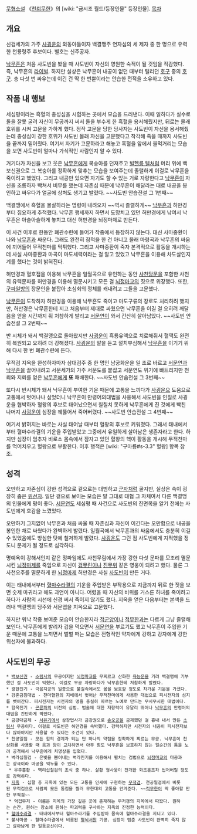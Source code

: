 [[무협소설]] 《[[천뢰무한]]》의 [wiki: "금시조 월드/등장인물" 등장인물].
[[목차]]
== 개요 ==
신검세가의 가주 [[사굉운]]의 외동아들이자 백결맹주 연자심의 세 제자 중 한 명으로 유력한 천룡령주 후보이다. 별호는 신주공자.

[[낙무흔]]은 처음 사도빈을 봤을 때 사도빈이 자신의 영원한 숙적이 될 것임을 직감했다. 즉, 낙무흔의 [[라이벌]]. 하지만 실상은 낙무흔이 내공이 없던 때부터 털리던 [[호구]] 중의 [[호구]]. 총 다섯 번 싸우는데 이긴 건 딱 한 번뿐이라는 안습한 전적을 소유하고 있다.

== 작품 내 행보 ==
세심평이라는 흑혈의 충성심을 시험하는 곳에서 모습을 드러낸다. 이때 일하다가 실수로 돌을 잘못 굴려 자신이 무공까지 써서 돌을 부수게 한 흑혈을 용서해줬지만, 뒤로는 몰래 호위를 시켜 고문을 가하게 했다. 정작 고문을 당한 당사자는 사도빈이 자신을 용서해줬는데 충성심이 강한 호위가 사도빈 몰래 자신을 고문했다고 착각해 죽을 때까지 사도빈을 끝까지 믿어줬다. 여기서 자기가 고문하라고 해놓고 흑혈을 앞에서 울먹거리는 모습을 보면 사도빈이 얼마나 가식적인 사람인지 알 수 있다.

거기다가 자신을 보고 웃은 [[낙무흔]]에게 복숭아를 던져주고  [[빌헬름 텔]]처럼 머리 위에 백보신권으로 그 복숭아를 정확하게 맞추는 모습을 보여주는데 졸렬하게 이걸로 낙무흔을 죽이려고 했었다. 그리고 내공만 있으면 자기도 할 수 있는 거로 자랑한다고 [[낙무흔]]이 자신을 조롱하자 빡쳐서 비무를 했는데 자존심 때문에 낙무흔이 해달라는 대로 내공을 봉인하고 싸우다가 얼굴에 상처도 생기고 발렸다. ~~사도빈 안습전설 그 1번째~~

백결맹에서 흑혈을 몰살하라는 명령이 내려오자 ~~역시 졸렬하게~~ [[낙무흔]]과 허만경부터 집요하게 추적했다. 낙무흔 행세까지 하면서 도망치고 있던 허만경에게 낚여서 낙무흔은 아슬아슬하게 놓치고 대신 허만경을 뇌정마제로 만든다.

이 사건 이후로 한동안 폐관수련에 들어가 작중에서 등장하지 않는다. 대신 사마중환이 나와 [[낙무흔]]과 싸운다. 그래도 완전히 잠적을 한 건 아니고 몰래 마령곡과 낙무흔의 싸움에 끼어들어 무적천마를 먹튀했다. 그리고 사마중환이 죽자 본격적으로 활동을 개시하는데 사실 사마중환과 마곡이 마도세력이라는 걸 알고 있었고 낙무흔을 이용해 차도살인지계를 했다는 것이 밝혀진다.

허만경과 혈호접을 이용해 낙무흔을 일월곡으로 유인하는 동안 [[사천당문]]을 포함한 사천의 유력문파를 허만경을 이용해 멸문시키고 모든 걸 [[뇌정마교]]의 짓으로 위장했다. 또한, [[구파일방]]의 장문인을 붙잡아 초심회의 정체를 캐내려고 그들을 고문했다. 

[[낙무흔]]이 도착하자 허만경을 이용해 낙무흔도 죽이고 마도구류의 장로도 처리하려 했지만, 허만경은 낙무흔한테 지고 처음부터 제대로 싸웠으면 낙무흔을 이길 걸 오히려 깨달음을 얻을 시간까지 줘 처참하게 발리고 [[서문연]]이 와서 간산히 살아남았다. ~~사도빈 안습전설 그 2번째~~

반 시체가 돼서 백결맹으로 돌아왔지만 [[사굉운]]이 흑룡유액으로 치료해줘서 혈맥도 완전히 복원되고 오히려 더 강해졌다. [[사굉운]]의 말을 듣고 절치부심해서 [[낙무흔]]을 이기기 위해 다시 한 번 폐관수련에 든다.

무적검 지옥을 완성하자마자 삼대검주 중 한 명인 남궁화운을 일 초로 바르고 [[서문연]]과 [[낙무흔]]을 끌어내려고 서문세가의 가주 서문도를 붙잡고 서문연도 위기에 빠트리지만 천뢰와 지뢰를 얻은 [[낙무흔]]에게 '''또''' 패배한다. ~~사도빈 안습전설 그 3번째~~

또다시 반시체가 돼서 낙무흔이 부여한 기운 때문에 고통을 느끼다가 [[사굉운]]으 도움으로 고통에서 벗어나나 싶었더니 낙무흔이 만령어의대법을 사용해서 사도빈을 인질로 사굉운을 협박하자 혈왕의 후보로 태어났으면서 칠칠치 못하게 낙무흔에게 진 것에게 빡친 나머지 [[사굉운]]이 심장을 꿰뚫어서 죽어버렸다. ~~사도빈 안습전설 그 4번째~~

여기서 밝혀지는 바로는 사실 태어날 때부터 혈왕의 후보로 키워졌다. 그래서 태내에서부터 혈마수라결의 기운을 주입받았고 그중에서 유일하게 살아남은 생존자라고 한다. 하지만 심장이 멈추자 비로소 몸속에서 잠자고 있던 혈왕의 핵이 활동을 개시해 무적천마를 먹어치우고 혈왕으로 부활한다. 이후 행적은 [wiki: "구마룡#s-3.3" 혈왕] 항목 참조.

== 성격 ==
오만하고 자존심이 강한 성격으로 겉으로는 대범하고 [[군자]]처럼 굴지만, 실상은 속이 굉장히 좁은 [[위선자]]. 일단 겉으로 보이는 모습은 말 그대로 대협 그 자체여서 다른 백결맹의 인물에게 평이 좋다. [[서문연]]도 세심평 때 사건으로 사도빈의 진면목을 알기 전에는 사도빈에게 호감을 느꼈었다.

오만하기 그지없어 낙무흔과 처음 싸울 때 자존심과 자신이 이긴다는 오만함으로 내공을 봉인한 채로 싸웠다가 완벽하게 발렸다. 일월곡에서 낙무흔과의 싸움에서도 충분히 이길 수 있었음에도 방심한 탓에 철저하게 발렸다. [[사굉운]]도 그런 점 사도빈에게 지적했을 정도니 문제가 될 정도로 심각하다.

명예욕이 강해서인지 같은 정파임에도 사천무림에서 가장 강한 다섯 문파를 모조리 멸문시킨 [[뇌정마제]]를 죽임으로 자신이 [[검무린]]이나 [[진무위]] 같은 영웅이 되려고 했다. 물론 그 사천오주를 멸문하게 한 [[뇌정마제]] 허만경은 사실 [[사도빈]]이 만든 거다.

이는 태내에서부터 [[혈마수라결]]의 기운을 주입받은 부작용으로 지금까지 뒤로 한 짓을 보면 숫제 마귀라고 해도 과언이 아니다. 어렸을 때 자신의 비위를 거스른 하녀를 죽이려고 하다가 사람의 시선에 신경 써서 죽이지 않기도 했다. 지옥을 얻은 다음부터는 본색을 드러내 백결맹의 당주와 서문엽을 지옥으로 고문했다.

하지만 워낙 작중 보여준 모습이 안습한지라 [[적군양]]이나 [[적무한]]과는 다르게 그냥 졸렬해 보인다. 낙무흔에게 발리자 겁을 먹으면서 [[서문연]]을 부르기도 했고 낙무흔이 주입한 기운 때문에 고통을 느끼면서 벌벌 떠는 모습은 전형적인 약자에게 강하고 강자에게 강한 위선자에 불과하다.

== 사도빈의 무공 ==
 * [[백보신권]] - [[소림사]]의 무공이지만 [[뇌정마교]]를 무찌르고 산화한 [[육능운]]을 기려 백결맹에 기부했던 걸 사도빈이 익혔다. 이걸로 무공 자랑하다가 낙무흔한테 처참하게 발렸다.
 * 광한진기 - 극음지공의 일종으로 불길속에서도 몸을 보호할 정도로 차가운 기운을 가졌다.
 * 강혼금침대법 - 천마혈환의 지배에서 벗어난 무적천마에게 사용한 대법으로 피시전자의 심지를 뺏어간다. 피시전자는 시전자의 명을 충실히 따르는 노예로 만드는 무시무시한 대법이다.
 * 함옥진기 - [[곤륜파]]의 비전의 심법. 법술에 대한 저항력이 유달리 뛰어나 [[낙무흔]]의 만령어의대법을 간단하게 막았다.
 * 금강대금제 - [[서유기]]에서 삼장법사가 금강권으로 [[손오공]]을 금제했던 걸 흉내 내서 만든 [[소림사]] 무공이다. 이걸로 사도빈은 허만경을 속박했다. 강력하지만 시전자의 내공이 피시전자보다 많아야지만 사용할 수 있다는 조건이 있다.
 * 천공일점 - 모든 힘의 경계과 되는 단 하나의 약점을 정확하게 찌르는 무공. 낙무흔이 천상화를 사용할 때 음과 양이 교차하면서 아무 힘도 낙무흔을 보호하지 않는 일순간의 틈을 노려 공격해서 낙무흔에게 치명상을 입혔다.
 * 벽라십칠검 - 은빛을 뿜어내는 벽라진기를 이용해서 펼치는 검법으로 [[뇌정마교]]의 마공과는 상극이라 마공을 억누를 수 있다.
  * 우주홍황 - 벽리십칠검의 초식 중 하나. 살황 형사웅이 전개한 화조혼조차 씹어버릴 정도로 강력하다.
 * [[지옥]] - 십팔 층 지옥에 있는 모든 고통을 인세에 구현하는 [[무적검]]. 천공일점에서 비롯된 무적검으로 사람의 모든 통점을 찔러 무한대의 고통을 안겨준다. ~~[[적무한]]이 딱 좋아할 만한 무적검~~
  * 억겁무저 - 이름은 지옥의 가장 깊은 곳에 존재하는 무저갱의 지옥에서 따왔다. 원하는 순간, 원하는 장소에 원하는 파괴력을 구사하는 지옥의 진정한 능력이다. 
 * [[혈마수라결]] - 태내에서부터 혈마수라기를 주입받아 몸속에 혈마수라결을 지니고 있다. 
 * 불사마공 - 혈마수라결에서 비롯된 [[혈뇌서원]] 기공. 심장이 멈춘 사도빈이 완벽히 죽지 않고 살아남게 한 일등공신이다.
